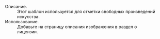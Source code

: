 ;Описание.
:Этот шаблон используется для отметки свободных произведений искусства.
;Использование.
:Добавьте <code>{{t|FAL}}</code> на страницу описания изображения в раздел о лицензии.<includeonly>
[[Категория:Шаблоны лицензий|{{PAGENAME}}]]</includeonly><noinclude>
[[Категория:Документация шаблонов|{{PAGENAME}}]]</noinclude>